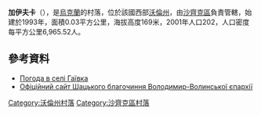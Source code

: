 {{coord|51|33|28|N|23|54|41|E|scale:30000|display=title}}

'''加伊夫卡'''（{{lang-uk|Гаївка}}），是[[烏克蘭|烏克蘭]]的村落，位於該國西部[[沃倫州|沃倫州]]，由[[沙齊克區|沙齊克區]]負責管轄，始建於1993年，面積0.03平方公里，海拔高度169米，2001年人口202，人口密度每平方公里6,965.52人。

==參考資料==
* [http://weather.in.ua/ua/volynskaja/4765 Погода в селі Гаївка]{{Wayback|url=http://weather.in.ua/ua/volynskaja/4765 |date=20160305215958 }}
* [https://web.archive.org/web/20110623095703/http://sh-orthodox.org.ua/melnk.html Офіційний сайт Шацького благочиння Володимир-Волинської єпархії]

[[Category:沃倫州村落|Category:沃倫州村落]]
[[Category:沙齊克區村落|Category:沙齊克區村落]]


{{Volyn-geo-stub}}
